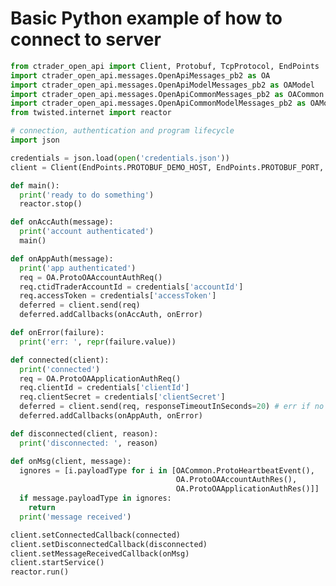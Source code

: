 # Basic Python example of how to connect to server

```py
from ctrader_open_api import Client, Protobuf, TcpProtocol, EndPoints
import ctrader_open_api.messages.OpenApiMessages_pb2 as OA
import ctrader_open_api.messages.OpenApiModelMessages_pb2 as OAModel
import ctrader_open_api.messages.OpenApiCommonMessages_pb2 as OACommon
import ctrader_open_api.messages.OpenApiCommonModelMessages_pb2 as OAModelCommon
from twisted.internet import reactor

# connection, authentication and program lifecycle
import json

credentials = json.load(open('credentials.json'))
client = Client(EndPoints.PROTOBUF_DEMO_HOST, EndPoints.PROTOBUF_PORT, TcpProtocol)

def main():
  print('ready to do something')
  reactor.stop()

def onAccAuth(message):
  print('account authenticated')
  main()

def onAppAuth(message):
  print('app authenticated')
  req = OA.ProtoOAAccountAuthReq()
  req.ctidTraderAccountId = credentials['accountId']
  req.accessToken = credentials['accessToken']
  deferred = client.send(req)
  deferred.addCallbacks(onAccAuth, onError)

def onError(failure):
  print('err: ', repr(failure.value))

def connected(client):
  print('connected')
  req = OA.ProtoOAApplicationAuthReq()
  req.clientId = credentials['clientId']
  req.clientSecret = credentials['clientSecret']
  deferred = client.send(req, responseTimeoutInSeconds=20) # err if no response under 20 secs
  deferred.addCallbacks(onAppAuth, onError)

def disconnected(client, reason):
  print('disconnected: ', reason)

def onMsg(client, message):
  ignores = [i.payloadType for i in [OACommon.ProtoHeartbeatEvent(),
                                     OA.ProtoOAAccountAuthRes(),
                                     OA.ProtoOAApplicationAuthRes()]]
  if message.payloadType in ignores:
    return
  print('message received')

client.setConnectedCallback(connected)
client.setDisconnectedCallback(disconnected)
client.setMessageReceivedCallback(onMsg)
client.startService()
reactor.run()

```
